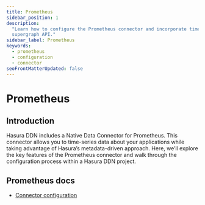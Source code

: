 ```yaml
---
title: Prometheus
sidebar_position: 1
description:
  "Learn how to configure the Prometheus connector and incorporate time-series data about your applications into your
  supergraph API."
sidebar_label: Prometheus
keywords:
  - prometheus
  - configuration
  - connector
seoFrontMatterUpdated: false
---
```


# Prometheus

## Introduction

Hasura DDN includes a Native Data Connector for Prometheus. This connector allows you to time-series data about your
applications while taking advantage of Hasura’s metadata-driven approach. Here, we’ll explore the key features of the
Prometheus connector and walk through the configuration process within a Hasura DDN project.

## Prometheus docs

- [Connector configuration](/reference/connectors/prometheus/configuration.mdx)
